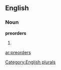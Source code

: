 ==English==

===Noun===
'''preorders'''

# {{plural of|[[preorder]]}}

[[Category:English plurals]]

[[ar:preorders]]